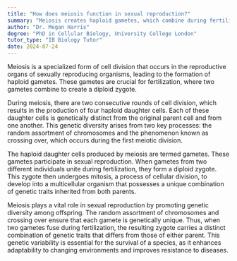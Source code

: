 ```yaml
---
title: "How does meiosis function in sexual reproduction?"
summary: "Meiosis creates haploid gametes, which combine during fertilization to produce a diploid zygote."
author: "Dr. Megan Harris"
degree: "PhD in Cellular Biology, University College London"
tutor_type: "IB Biology Tutor"
date: 2024-07-24
---
```


Meiosis is a specialized form of cell division that occurs in the reproductive organs of sexually reproducing organisms, leading to the formation of haploid gametes. These gametes are crucial for fertilization, where two gametes combine to create a diploid zygote.

During meiosis, there are two consecutive rounds of cell division, which results in the production of four haploid daughter cells. Each of these daughter cells is genetically distinct from the original parent cell and from one another. This genetic diversity arises from two key processes: the random assortment of chromosomes and the phenomenon known as crossing over, which occurs during the first meiotic division.

The haploid daughter cells produced by meiosis are termed gametes. These gametes participate in sexual reproduction. When gametes from two different individuals unite during fertilization, they form a diploid zygote. This zygote then undergoes mitosis, a process of cellular division, to develop into a multicellular organism that possesses a unique combination of genetic traits inherited from both parents.

Meiosis plays a vital role in sexual reproduction by promoting genetic diversity among offspring. The random assortment of chromosomes and crossing over ensure that each gamete is genetically unique. Thus, when two gametes fuse during fertilization, the resulting zygote carries a distinct combination of genetic traits that differs from those of either parent. This genetic variability is essential for the survival of a species, as it enhances adaptability to changing environments and improves resistance to diseases.
    